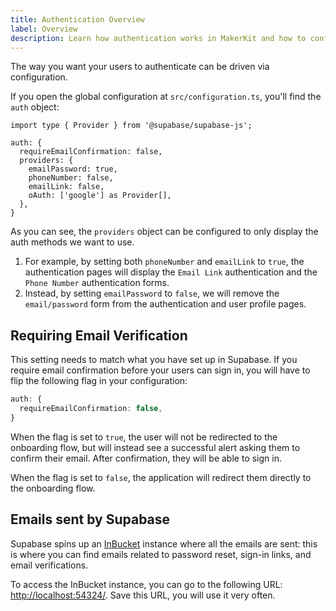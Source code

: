 ```yaml
---
title: Authentication Overview
label: Overview
description: Learn how authentication works in MakerKit and how to configure it.
---
```


The way you want your users to authenticate can be driven via configuration.

If you open the global configuration at `src/configuration.ts`, you'll find
the `auth` object:

```tsx title="configuration.ts"
import type { Provider } from '@supabase/supabase-js';

auth: {
  requireEmailConfirmation: false,
  providers: {
    emailPassword: true,
    phoneNumber: false,
    emailLink: false,
    oAuth: ['google'] as Provider[],
  },
}
```

As you can see, the `providers` object can be configured to only display the
auth methods we want to use.

1. For example, by setting both `phoneNumber` and `emailLink` to `true`, the
   authentication pages will display the `Email Link` authentication
   and the `Phone Number` authentication forms.
2. Instead, by setting `emailPassword` to `false`, we will remove the
   `email/password` form from the authentication and user profile pages.

## Requiring Email Verification

This setting needs to match what you have set up in Supabase. If you require email confirmation before your users can sign in, you will have to flip the following flag in your configuration:

```ts
auth: {
  requireEmailConfirmation: false,
}
```

When the flag is set to `true`, the user will not be redirected to the onboarding flow, but will instead see a successful alert asking them to confirm their email. After confirmation, they will be able to sign in.

When the flag is set to `false`, the application will redirect them directly to the onboarding flow.

## Emails sent by Supabase

Supabase spins up an [InBucket](http://localhost:54324/) instance where all the emails are sent: this is where you can find emails related to password reset, sign-in links, and email verifications.

To access the InBucket instance, you can go to the following URL: [http://localhost:54324/](http://localhost:54324/). Save this URL, you will use it very often.
